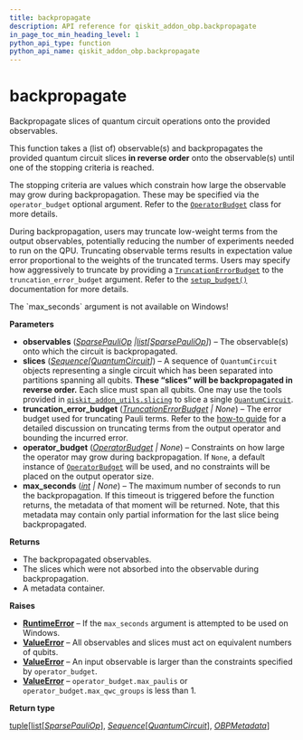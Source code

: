 ```yaml
---
title: backpropagate
description: API reference for qiskit_addon_obp.backpropagate
in_page_toc_min_heading_level: 1
python_api_type: function
python_api_name: qiskit_addon_obp.backpropagate
---
```


# backpropagate

<Function id="qiskit_addon_obp.backpropagate" isDedicatedPage={true} github="https://github.com/Qiskit/qiskit-addon-obp/tree/main/qiskit_addon_obp/backpropagation.py#L47-L288" signature="backpropagate(observables, slices, *, truncation_error_budget=None, operator_budget=None, max_seconds=None)">
  Backpropagate slices of quantum circuit operations onto the provided observables.

  This function takes a (list of) observable(s) and backpropagates the provided quantum circuit slices **in reverse order** onto the observable(s) until one of the stopping criteria is reached.

  The stopping criteria are values which constrain how large the observable may grow during backpropagation. These may be specified via the `operator_budget` optional argument. Refer to the [`OperatorBudget`](utils-simplify-operator-budget "qiskit_addon_obp.utils.simplify.OperatorBudget") class for more details.

  During backpropagation, users may truncate low-weight terms from the output observables, potentially reducing the number of experiments needed to run on the QPU. Truncating observable terms results in expectation value error proportional to the weights of the truncated terms. Users may specify how aggressively to truncate by providing a [`TruncationErrorBudget`](utils-truncating-truncation-error-budget "qiskit_addon_obp.utils.truncating.TruncationErrorBudget") to the `truncation_error_budget` argument. Refer to the [`setup_budget()`](utils-truncating-setup-budget "qiskit_addon_obp.utils.truncating.setup_budget") documentation for more details.

  <Admonition title="Warning" type="caution">
    The `max_seconds` argument is not available on Windows!
  </Admonition>

  **Parameters**

  *   **observables** ([*SparsePauliOp*](/api/qiskit/qiskit.quantum_info.SparsePauliOp "(in Qiskit v1.2)")  *|*[*list*](https://docs.python.org/3/library/stdtypes.html#list "(in Python v3.13)")*\[*[*SparsePauliOp*](/api/qiskit/qiskit.quantum_info.SparsePauliOp "(in Qiskit v1.2)")*]*) – The observable(s) onto which the circuit is backpropagated.
  *   **slices** ([*Sequence*](https://docs.python.org/3/library/collections.abc.html#collections.abc.Sequence "(in Python v3.13)")*\[*[*QuantumCircuit*](/api/qiskit/qiskit.circuit.QuantumCircuit "(in Qiskit v1.2)")*]*) – A sequence of `QuantumCircuit` objects representing a single circuit which has been separated into partitions spanning all qubits. **These “slices” will be backpropagated in reverse order.** Each slice must span all qubits. One may use the tools provided in [`qiskit_addon_utils.slicing`](https://qiskit.github.io/qiskit-addon-utils/apidocs/qiskit_addon_utils.slicing.html#module-qiskit_addon_utils.slicing "(in Qiskit addon utilities)") to slice a single [`QuantumCircuit`](/api/qiskit/qiskit.circuit.QuantumCircuit "(in Qiskit v1.2)").
  *   **truncation\_error\_budget** ([*TruncationErrorBudget*](utils-truncating-truncation-error-budget "qiskit_addon_obp.utils.truncating.TruncationErrorBudget") *| None*) – The error budget used for truncating Pauli terms. Refer to the [how-to guide](how_tos/truncate-operator-terms) for a detailed discussion on truncating terms from the output operator and bounding the incurred error.
  *   **operator\_budget** ([*OperatorBudget*](utils-simplify-operator-budget "qiskit_addon_obp.utils.simplify.OperatorBudget") *| None*) – Constraints on how large the operator may grow during backpropagation. If `None`, a default instance of [`OperatorBudget`](utils-simplify-operator-budget "qiskit_addon_obp.utils.simplify.OperatorBudget") will be used, and no constraints will be placed on the output operator size.
  *   **max\_seconds** ([*int*](https://docs.python.org/3/library/functions.html#int "(in Python v3.13)") *| None*) – The maximum number of seconds to run the backpropagation. If this timeout is triggered before the function returns, the metadata of that moment will be returned. Note, that this metadata may contain only partial information for the last slice being backpropagated.

  **Returns**

  *   The backpropagated observables.
  *   The slices which were not absorbed into the observable during backpropagation.
  *   A metadata container.

  **Raises**

  *   [**RuntimeError**](https://docs.python.org/3/library/exceptions.html#RuntimeError "(in Python v3.13)") – If the `max_seconds` argument is attempted to be used on Windows.
  *   [**ValueError**](https://docs.python.org/3/library/exceptions.html#ValueError "(in Python v3.13)") – All observables and slices must act on equivalent numbers of qubits.
  *   [**ValueError**](https://docs.python.org/3/library/exceptions.html#ValueError "(in Python v3.13)") – An input observable is larger than the constraints specified by `operator_budget`.
  *   [**ValueError**](https://docs.python.org/3/library/exceptions.html#ValueError "(in Python v3.13)") – `operator_budget.max_paulis` or `operator_budget.max_qwc_groups` is less than 1.

  **Return type**

  [tuple](https://docs.python.org/3/library/stdtypes.html#tuple "(in Python v3.13)")\[[list](https://docs.python.org/3/library/stdtypes.html#list "(in Python v3.13)")\[[*SparsePauliOp*](/api/qiskit/qiskit.quantum_info.SparsePauliOp "(in Qiskit v1.2)")], [*Sequence*](https://docs.python.org/3/library/collections.abc.html#collections.abc.Sequence "(in Python v3.13)")\[[*QuantumCircuit*](/api/qiskit/qiskit.circuit.QuantumCircuit "(in Qiskit v1.2)")], [*OBPMetadata*](utils-metadata-obp-metadata "qiskit_addon_obp.utils.metadata.OBPMetadata")]
</Function>

